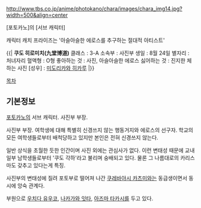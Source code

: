 http://www.tbs.co.jp/anime/photokano/chara/images/chara_img14.jpg?width=500&align=center 

[포토카노]의 [서브 캐릭터] 

캐릭터 캐치 프라이즈는 '아슬아슬한 에로스를 추구하는 절대적 아티스트'

{{|
'''쿠도 히로미치(九堂博道)'''
클래스 : 3-A
소속부 : 사진부
생일 : 8월 24일
별자리 : 처녀자리
혈액형 : O형
좋아하는 것 : 사진, 아슬아슬한 에로스
싫어하는 것 : 진지한 체 하는 사진
[성우] : [[미도리카와 히카루]]
|}}

[[목차]]

== 기본정보 ==
[[포토카노]]의 서브 캐릭터. 사진부 부장.

사진부 부장. 여학생에 대해 특별히 신경쓰지 않는 행동거지와 에로스의 선구자. 학교의 모든 여학생들로부터 배척당하고 있지만 본인은 전혀 신경쓰지 않는다. 

일반 상식을 초월한 듯한 인간이며 사진 외에는 관심사가 없다. 이런 변태성 때문에 교내 일부 남학생들로부터 '쿠도 각하'라고 불리며 숭배되고 있다. 물론 그 나름대로의 카리스마도 갖추고 있다는게 특징.

사진부의 변태성에 질려 포토부로 떨어져 나간 [[쿠레바야시 카츠미]]와는 동급생이면서 동시에 앙숙 관계다.

부원으로 [[우치다 유우코]], [[나카가와 잇타]], [[아즈마 타카시]]를 두고 있다.
